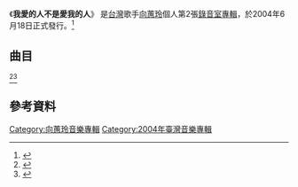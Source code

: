 {{Infobox Album
| Name  = 我愛的人不是愛我的人
| Type  = 專輯
| Cover  = Mika Xiang 2004.jpg
| Artist  = [[向蕙玲|向蕙玲]]
| Released   = 2004年6月18日
| Genre = [[台語流行音樂|台語流行音樂]]
| Label = 大信唱片
| Producer = [[羅安_(詞曲作家)|羅安]] （本名:張為-{杰}-）
| Last album = [[愛你的記號|愛你的記號]]<br/><small>2003年</small>
| This album = '''我愛的人不是愛我的人'''<br/><small>2004年</small>
| Next album = [[純情紅玫瑰|純情紅玫瑰]]<br/><small>2005年</small>
}}
《'''我愛的人不是愛我的人'''》 是[[台灣|台灣]]歌手[[向蕙玲|向蕙玲]]個人第2張[[錄音室專輯|錄音室專輯]]，於2004年6月18日正式發行。<ref>{{Cite web |url=https://www.ccr.com.tw/goods/87313 |title=向蕙玲 / 我愛的人不是愛我的人 - 佳佳唱片網路音樂城 |access-date=2015-08-19 |archive-date=2020-09-01 |archive-url=https://web.archive.org/web/20200901131048/https://www.ccr.com.tw/goods/87313 |dead-url=no }}</ref>

==曲目==
<ref>{{Cite web |url=http://mojim.com/tw102501x2.htm |title=向蕙玲 / 我愛的人不是愛我的人 - 魔鏡歌詞網 |access-date=2015-08-19 |archive-date=2020-09-01 |archive-url=https://web.archive.org/web/20200901132029/http://mojim.com/tw102501x2.htm |dead-url=no }}</ref><ref>{{Cite web |url=http://www.5music.com.tw/CDList-C.asp?cdno=425435679805 |title=向蕙玲 / 我愛的人不是愛我的人 - 五大唱片 |access-date=2015-08-19 |archive-date=2020-09-01 |archive-url=https://web.archive.org/web/20200901131109/http://www.5music.com.tw/CDList-C.asp?cdno=425435679805 |dead-url=no }}</ref>
{{Tracklist
| title1 = 我愛的人不是愛我的人
| music1 = 武雄/陳維祥/羅安
| lyrics1 = 武雄/陳維祥/羅安
| arranger1 = 陳飛午 
| longnote1 = 三立《[[台灣龍捲風|台灣龍捲風]]》片頭曲  
| length1 = 

| title2 = 青春開始美
| music2 = 羅安
| lyrics2 = 張路/珈瑋
| arranger2 = 陳飛午 
| longnote2 = [[江宏恩|江宏恩]] 深情對唱
| length2 = 

| title3 = 癡情有憨膽
| music3 = 羅安
| lyrics3 = 張路/郭之儀/陳維祥
| arranger3 = 陳飛午
| longnote3 = 三立《[[台灣龍捲風|台灣龍捲風]]》片頭曲<br>民視《[[親戚不計較|親戚不計較]]》片頭曲
| length3 = 

| title4 = 愛你嘸是開玩笑
| music4 = 珈瑋
| lyrics4 = 珈瑋/郭之儀
| arranger4 = 倪方來
| longnote4 = 
| length4 = 

| title5 = 阿爸的膨紗衫
| music5 = 郭之儀/羅安
| lyrics5 = 郭之儀/武雄
| arranger5 = 倪方來
| longnote5 = 
| length5 = 

| title6 = 替身的情人
| music6 = 珈瑋
| lyrics6 = 武雄
| arranger6 = 陳飛午
| longnote6 =  
| length6 = 

| title7 = 叫我Mika
| music7 = 羅安
| lyrics7 = 武雄
| arranger7 = 陳飛午
| longnote7 = 
| length7 = 

| title8 = 愛情看透透
| music8 = 羅安
| lyrics8 = 羅安
| arranger8 = 蔡宏勳
| longnote8 = 
| length8 = 

| title9 = 你的人我的夢
| music9 = 羅安
| lyrics9 = 羅安
| arranger9 = 陳飛午
| longnote9 = 
| length9 = 

| title10 = 愛的傷 這呢重
| music10 = 羅安
| lyrics10 = 羅安
| arranger10 = 張振-{杰}- 
| longnote10 = 
| length10 =
 
| total_length = 
}}

==參考資料==
<references/>
[[Category:向蕙玲音樂專輯|Category:向蕙玲音樂專輯]]
[[Category:2004年臺灣音樂專輯|Category:2004年臺灣音樂專輯]]